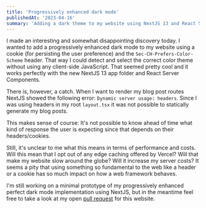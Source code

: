 ```yaml
---
title: 'Progressively enhanced dark mode'
publishedAt: '2023-04-16'
summary: 'Adding a dark theme to my website using NextJS 13 and React Server Components'
---
```


I made an interesting and somewhat disappointing discovery today. I wanted to add a progressively enhanced dark mode to my website using a cookie (for persisting the user preference) and the `Sec-CH-Prefers-Color-Scheme` header. That way I could detect and select the correct color theme without using any client-side JavaScript. That seemed pretty cool and it works perfectly with the new NextJS 13 app folder and React Server Components.

There is, however, a catch. When I want to render my blog post routes NextJS showed the following error: `Dynamic server usage: headers`. Since I was using headers in my root `layout.tsx` it was not possible to statically generate my blog posts.

This makes sense of course: It's not possible to know ahead of time what kind of response the user is expecting since that depends on their headers/cookies.

Still, it's unclear to me what this means in terms of performance and costs. Will this mean that I opt out of any edge caching offered by Vercel? Will that make my website slow around the globe? Will it increase my server costs? It seems a pity that using something so fundamental to the web like a header or a cookie has so much impact on how a web framework behaves.

I'm still working on a minimal prototype of my progressively enhanced perfect dark mode implementation using NextJS, but in the meantime feel free to take a look at my open [pull request](https://github.com/vnglst/koenvangilst.nl/pull/131/files#diff-eca96d2c09f31517696a26e1d0be4070e1fbab02831481bed006e275741d030bR52) for this website.
